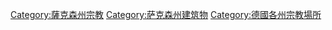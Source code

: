 [[Category:薩克森州宗教|Category:薩克森州宗教]]
[[Category:萨克森州建筑物|Category:萨克森州建筑物]]
[[Category:德國各州宗教場所|Category:德國各州宗教場所]]